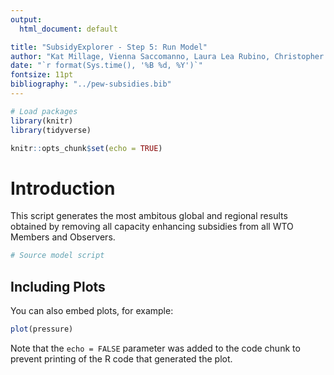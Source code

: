 ```yaml
---
output:
  html_document: default

title: "SubsidyExplorer - Step 5: Run Model"
author: "Kat Millage, Vienna Saccomanno, Laura Lea Rubino, Christopher Costello"
date: "`r format(Sys.time(), '%B %d, %Y')`"
fontsize: 11pt
bibliography: "../pew-subsidies.bib"
---
```


```r
# Load packages
library(knitr) 
library(tidyverse)

knitr::opts_chunk$set(echo = TRUE)
```

# Introduction 

This script generates the most ambitous global and regional results obtained by removing all capacity enhancing subsidies from all WTO Members and Observers.

```r
# Source model script


```

## Including Plots

You can also embed plots, for example:

```r
plot(pressure)
```

Note that the `echo = FALSE` parameter was added to the code chunk to prevent printing of the R code that generated the plot.
